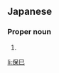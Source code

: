 ==Japanese==
{{ja-kanjitab|やす|み}}

===Proper noun===
{{ja-pos|やすみ|proper}}

# {{given name|male|lang=ja|sort=やすみ}}

[[li:保巳]]